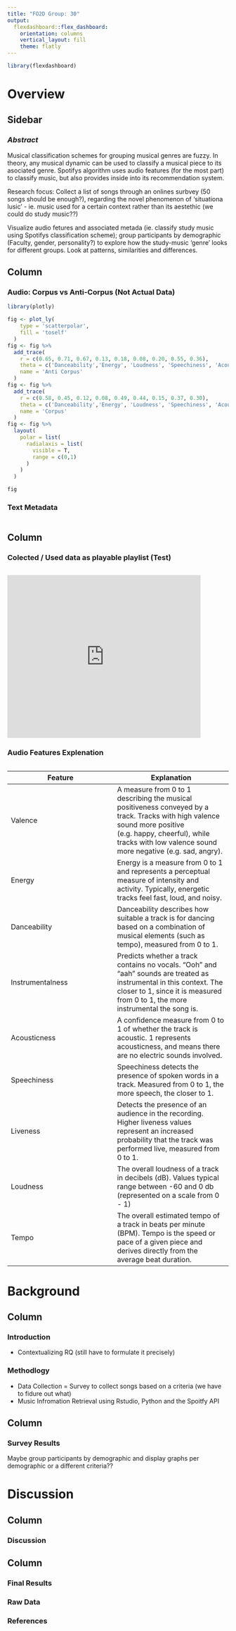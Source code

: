 ```yaml
---
title: "FO2D Group: 30"
output: 
  flexdashboard::flex_dashboard:
    orientation: columns
    vertical_layout: fill
    theme: flatly
---
```


```r
library(flexdashboard)
```

Overview
======================================================================

Sidebar {.sidebar}
-----------------------------------------------------------------------


### *Abstract*

Musical classification schemes for grouping musical genres are fuzzy. In theory, any musical dynamic can be used to classify a musical piece to its asociated genre. Spotifys algorithm uses audio features (for the most part) to classify music, but also provides inside into its recommendation system. 

Research focus: Collect a list of songs through an onlines surbvey (50 songs should be enough?), regarding the novel phenomenon of 'situationa lusic' - ie. music used for a certain context rather than its aestethic (we could do study music??)

Visualize audio fetures and associated metada (ie. classify study music using Spotifys classification scheme); group participants by demographic (Faculty, gender, personality?) to explore how the study-music 'genre' looks for different groups. Look at patterns, similarities and differences.


Column {.tabset}
-----------------------------------------------------------------------

### Audio: Corpus vs Anti-Corpus (Not Actual Data)

```r
library(plotly)

fig <- plot_ly(
    type = 'scatterpolar',
    fill = 'toself'
  ) 
fig <- fig %>%
  add_trace(
    r = c(0.65, 0.71, 0.67, 0.13, 0.18, 0.08, 0.20, 0.55, 0.36),
    theta = c('Danceability','Energy', 'Loudness', 'Speechiness', 'Acousticness', 'Instrumentalness', 'Liveness', 'Valance', 'Tempo'),
    name = 'Anti Corpus'
  ) 
fig <- fig %>%
  add_trace(
    r = c(0.58, 0.45, 0.12, 0.08, 0.49, 0.44, 0.15, 0.37, 0.30),
    theta = c('Danceability','Energy', 'Loudness', 'Speechiness', 'Acousticness', 'Instrumentalness', 'Liveness', 'Valance', 'Tempo'),
    name = 'Corpus'
  ) 
fig <- fig %>%
  layout(
    polar = list(
      radialaxis = list(
        visible = T,
        range = c(0,1)
      )
    )
  )

fig

```

### Text Metadata
```r
```

Column {data-width=350}
-----------------------------------------------------------------------

### Colected / Used data as playable playlist (Test)

```r
```
<iframe src="https://open.spotify.com/embed/playlist/5xLSS4slREH7LE2llXT4Id" width="440" height="370" frameborder="" allowtransparency="true" allow="encrypted-media"></iframe>

### Audio Features Explenation

```r
```
Feature | Explanation
------------ | -------------
Valence | A measure from 0 to 1 describing the musical positiveness conveyed by a track. Tracks with high valence sound more positive (e.g. happy, cheerful), while tracks with low valence sound more negative (e.g. sad, angry).
Energy | Energy is a measure from 0 to 1 and represents a perceptual measure of intensity and activity. Typically, energetic tracks feel fast, loud, and noisy. 
Danceability | Danceability describes how suitable a track is for dancing based on a combination of musical elements (such as tempo), measured from 0 to 1.
Instrumentalness | Predicts whether a track contains no vocals. “Ooh” and “aah” sounds are treated as instrumental in this context. The closer to 1, since it is measured from 0 to 1, the more instrumental the song is.
Acousticness | A confidence measure from 0 to 1 of whether the track is acoustic. 1 represents acousticness, and means there are no electric sounds involved.
Speechiness | Speechiness detects the presence of spoken words in a track. Measured from 0 to 1, the more speech, the closer to 1.
Liveness | Detects the presence of an audience in the recording. Higher liveness values represent an increased probability that the track was performed live, measured from 0 to 1.
Loudness | The overall loudness of a track in decibels (dB). Values typical range between -60 and 0 db (represented on a scale from 0 - 1)
Tempo | The overall estimated tempo of a track in beats per minute (BPM). Tempo is the speed or pace of a given piece and derives directly from the average beat duration.

Background {data-orientation=rows}
=====================================================================
Column
---------------------------------------------------------------------
### Introduction

- Contextualizing RQ (still have to formulate it precisely)

### Methodlogy

- Data Collection = Survey to collect songs based on a criteria (we have to fidure out what)
- Music Infromation Retrieval using Rstudio, Python and the Spoitfy API

Column
---------------------------------------------------------------------
### Survey Results

Maybe group participants by demographic and display graphs per demographic or a different criteria??


Discussion
=====================================================================

Column
---------------------------------------------------------------------
### Discussion


Column {.tabset}
---------------------------------------------------------------------
### Final Results

### Raw Data

### References